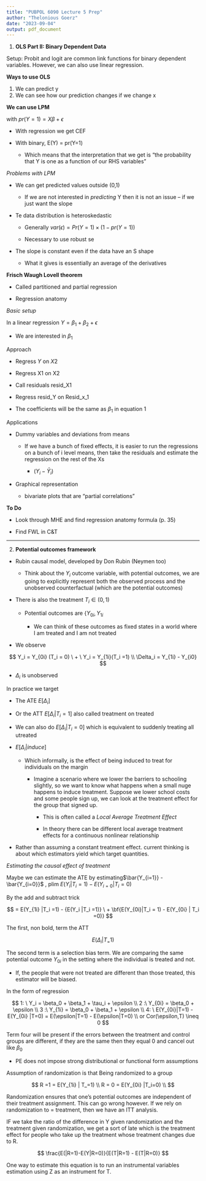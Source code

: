 ```yaml
---
title: "PUBPOL 6090 Lecture 5 Prep"
author: "Thelonious Goerz"
date: "2023-09-04"
output: pdf_document
---
```


1.  **OLS Part II: Binary Dependent Data**

Setup: Probit and logit are common link functions for binary dependent variables. However, we can also use linear regression.

**Ways to use OLS**

1.  We can predict y
2.  We can see how our prediction changes if we change x

**We can use LPM**

with $pr(Y=1) = X\beta + \epsilon$

-   With regression we get CEF

-   With binary, E(Y) = pr(Y=1)

    -   Which means that the interpretation that we get is "the probability that Y is one as a function of our RHS variables"

*Problems with LPM*

-   We can get predicted values outside (0,1)

    -   If we are not interested in *predicting* Y then it is not an issue -- if we just want the slope

-   Te data distribution is heteroskedastic

    -   Generally $var(\epsilon) = Pr(Y=1) \times (1-pr(Y=1))$

    -   Necessary to use robust se

-   The slope is constant even if the data have an S shape

    -   What it gives is essentially an average of the derivatives

**Frisch Waugh Lovell theorem**

-   Called partitioned and partial regression

-   Regression anatomy

*Basic setup*

In a linear regression $Y = \beta_1 + \beta_2 + \epsilon$

-   We are interested in $\beta_1$

Approach

-   Regress $Y$ on $X2$

-   Regress X1 on X2

-   Call residuals resid_X1

-   Regress resid_Y on Resid_x_1

-   The coefficients will be the same as $\beta_1$ in equation 1

Applications

-   Dummy variables and deviations from means

    -   If we have a bunch of fixed effects, it is easier to run the regressions on a bunch of i level means, then take the residuals and estimate the regression on the rest of the Xs

        -   $(Y_i - \bar{Y}_i)$

-   Graphical representation

    -   bivariate plots that are "partial correlations"

**To Do**

-   Look through MHE and find regression anatomy formula (p. 35)

-   Find FWL in C&T

------------------------------------------------------------------------

2.  **Potential outcomes framework**

-   Rubin causal model, developed by Don Rubin (Neymen too)

    -   Think about the $Y_i$ outcome variable, with potential outcomes, we are going to explicitly represent both the observed process and the unobserved counterfactual (which are the potential outcomes)

-   There is also the treatment $T_i \in (0,1)$

    -   Potential outcomes are $\{ Y_{0i}, Y_{1i}$

        -   We can think of these outcomes as fixed states in a world where I am treated and I am not treated

-   We observe

$$
Y_i = Y_{0i} (T_i = 0) \ + \ Y_i = Y_{1i}(T_i =1) \\
\Delta_i = Y_{1i} - Y_{i0}
$$

-   $\Delta_i$ is unobserved

In practice we target

-   The ATE $E[\Delta_i]$

-   Or the ATT $E[\Delta_i|T_i = 1]$ also called treatment on treated

-   We can also do $E[\Delta_i|T_i=0]$ which is equivalent to suddenly treating all utreated

-   $E[\Delta_i| induce]$

    -   Which informally, is the effect of being induced to treat for individuals on the margin

        -   Imagine a scenario where we lower the barriers to schooling slightly, so we want to know what happens when a small nuge happens to induce treatment. Suppose we lower school costs and some people sign up, we can look at the treatment effect for the group that signed up.

            -   This is often called a *Local Average Treatment Effect*

            -   In theory there can be different local average treatment effects for a continuous nonlinear relationship

-   Rather than assuming a constant treatment effect. current thinking is about which estimators yield which target quantities.

*Estimating the causal effect of treatment*

Maybe we can estimate the ATE by estimating$\bar{Y_{i=1}} - \bar{Y_{i=0}}$ , plim $E(Y_i|T_i=1) - E(Y_{i=0} |T_i = 0)$

By the add and subtract trick

$$
= E(Y_{1i} |T_i =1) - {E(Y_i |T_i =1)} \ + \bf{E(Y_{0i}|T_i = 1) - E(Y_{0i} | T_i =0)}
$$

The first, non bold, term the ATT

$$
E(\Delta_i|T_=1) 
$$

The second term is a selection bias term. We are comparing the same potential outcome $Y_{0i}$ in the setting where the individual is treated and not.

-   If, the people that were not treated are different than those treated, this estimator will be biased.

In the form of regression

$$
1: \ Y_i = \beta_0 + \beta_1 + \tau_i + \epsilon \\
2 :\ Y_{0i} = \beta_0 + \epsilon \\
3 :\ Y_{1i} = \beta_0 + \beta_1 + \epsilon \\
4: \ E(Y_{0i}|T=1) - E(Y_{0i} |T=0) = E(\epsilon|T=1) - E(\epsilon|T=0) \\
or Cor(\epsilon,T) \ineq 0
$$

Term four will be present if the errors between the treatment and control groups are different, if they are the same then they equal 0 and cancel out like $\beta_0$

-   PE does not impose strong distributional or functional form assumptions

Assumption of randomization is that Being randomized to a group

$$
R =1 = E(Y_{1i} | T_=1) \\
R = 0 = E(Y_{0i} |T_i=0) \\
$$

Randomization ensures that one's potential outcomes are independent of their treatment assignment. This can go wrong however. If we rely on randomization to $=$ treatment, then we have an ITT analysis.

IF we take the ratio of the difference in Y given randomization and the treatment given randomization, we get a sort of late which is the treatment effect for people who take up the treatment whose treatment changes due to R.

$$
\frac{E(|R=1)-E(Y|R=0)}{E(T|R=1) - E(T|R=0)}
$$

One way to estimate this equation is to run an instrumental variables estimation using Z as an instrument for T.
